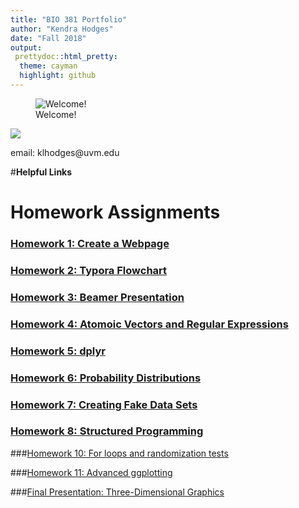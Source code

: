 ```yaml
---
title: "BIO 381 Portfolio"
author: "Kendra Hodges"
date: "Fall 2018"
output: 
 prettydoc::html_pretty:
  theme: cayman
  highlight: github
---
```


![Welcome!](/Users/kendrahodges/Desktop/Australia.JPG)

![](/Users/kendrahodges/Desktop/art.JPG)

email: klhodges@uvm.edu

#**Helpful Links**


# **Homework Assignments**

### [Homework 1: Create a Webpage](index.html)

### [Homework 2: Typora Flowchart](Homework2.html)

### [Homework 3: Beamer Presentation](Homework3.pdf)

### [Homework 4: Atomoic Vectors and Regular Expressions](Homework4.html)

### [Homework 5: dplyr](Homework5.html) 

### [Homework 6: Probability Distributions](Homework6.html)

### [Homework 7: Creating Fake Data Sets](Homework7.html)

### [Homework 8: Structured Programming](Homework8.html)

###[Homework 10: For loops and randomization tests](Homework10.html)

###[Homework 11: Advanced ggplotting](Homework11.html)


###[Final Presentation: Three-Dimensional Graphics](FinalPresentation.html)










